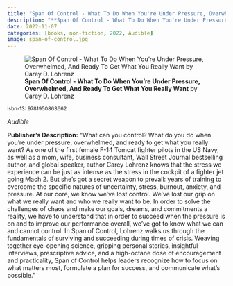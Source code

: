 ```yaml
---
title: "Span Of Control - What To Do When You're Under Pressure, Overwhelmed, And Ready To Get What You Really Want"
description: "**Span Of Control - What To Do When You're Under Pressure, Overwhelmed, And Ready To Get What You Really Want** by Carey D. Lohrenz"
date: 2022-11-07
categories: [books, non-fiction, 2022, Audible]
image: span-of-control.jpg
---
```

![**Span Of Control - What To Do When You're Under Pressure, Overwhelmed, And Ready To Get What You Really Want** by Carey D. Lohrenz](span-of-control.jpg){fig-align="left"}

<sup>isbn-13: 9781950863662</sup>

*Audible*

**Publisher's Description:**
"What can you control? What do you do when you're under pressure,
overwhelmed, and ready to get what you really want? As one of the first
female F-14 Tomcat fighter pilots in the US Navy, as well as a mom, wife,
business consultant, Wall Street Journal bestselling author, and global
speaker, author Carey Lohrenz knows that the stress we experience can be
just as intense as the stress in the cockpit of a fighter jet going Mach 2.
But she's got a secret weapon to prevail: years of training to overcome the
specific natures of uncertainty, stress, burnout, anxiety, and pressure. At
our core, we know we've lost control. We've lost our grip on what we really
want and who we really want to be. In order to solve the challenges of
chaos and make our goals, dreams, and commitments a reality, we have to
understand that in order to succeed when the pressure is on and to improve
our performance overall, we've got to know what we can and cannot control.
In Span of Control, Lohrenz walks us through the fundamentals of surviving
and succeeding during times of crisis. Weaving together eye-opening
science, gripping personal stories, insightful interviews, prescriptive
advice, and a high-octane dose of encouragement and practicality, Span of
Control helps leaders recognize how to focus on what matters most,
formulate a plan for success, and communicate what's possible."